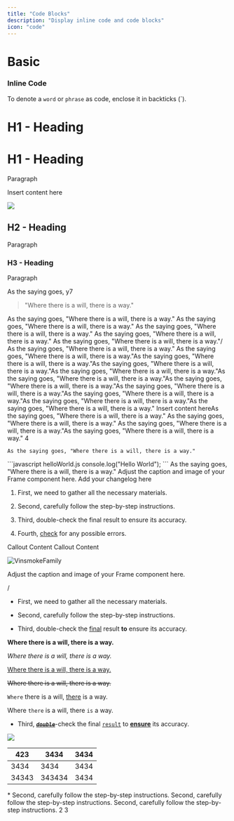 ```yaml
---
title: "Code Blocks"
description: "Display inline code and code blocks"
icon: "code"
---
```


# Basic

### Inline Code

To denote a `word` or `phrase` as code, enclose it in backticks (\`).

# H1 - Heading

# H1 - Heading

Paragraph

<Card title="New Card" icon="bolt" img="https://images.ctfassets.net/co0pvta7hzrh/7mnvCcCYxLl1BKGMVfBNV4/b3c9eb2fda138d3cf329c9929de11635/blog_cover_25.png?fm=webp&q=75&w=810">
  Insert content here
</Card>



![](4bae87a9d0c97ec043efcb8aad6291aa1701963127.JPEG)

## H2 - Heading

Paragraph

### H3 - Heading

Paragraph

As the saying goes, y7

> "Where there is a will, there is a way."

<Info>
  As the saying goes, "Where there is a will, there is a way."
</Info>

<Check>
  As the saying goes, "Where there is a will, there is a way."
</Check>

<Note>
  As the saying goes, "Where there is a will, there is a way."
</Note>

<Accordion title="New Accordion" defaultOpen="false">
  As the saying goes, "Where there is a will, there is a way."
</Accordion>

<AccordionGroup>
  <Accordion title="New Accordion" defaultOpen="false">
    As the saying goes, "Where there is a will, there is a way."/
  </Accordion>

  <Accordion title="New Accordion" defaultOpen="false">
    As the saying goes, "Where there is a will, there is a way."
  </Accordion>
</AccordionGroup>

<Card title="New Card" icon="bolt">
  As the saying goes, "Where there is a will, there is a way."As the saying goes, "Where there is a will, there is a way."As the saying goes, "Where there is a will, there is a way."As the saying goes, "Where there is a will, there is a way."As the saying goes, "Where there is a will, there is a way."As the saying goes, "Where there is a will, there is a way."As the saying goes, "Where there is a will, there is a way."As the saying goes, "Where there is a will, there is a way."As the saying goes, "Where there is a will, there is a way."As the saying goes, "Where there is a will, there is a way."
</Card>

<Card title="New Card" icon="bolt">
  Insert content hereAs the saying goes, "Where there is a will, there is a way."
</Card>

<CardGroup cols="2">
  <Card title="Card" icon="sparkles" img="https://images.ctfassets.net/co0pvta7hzrh/7mnvCcCYxLl1BKGMVfBNV4/b3c9eb2fda138d3cf329c9929de11635/blog_cover_25.png?fm=webp&q=75&w=810">
    As the saying goes, "Where there is a will, there is a way."
  </Card>

  <Card title="Card" icon="sparkles">
    As the saying goes, "Where there is a will, there is a way."As the saying goes, "Where there is a will, there is a way."
  </Card>

  <Card title="Card" icon="sparkles">
    4
  </Card>
</CardGroup>

```
As the saying goes, "Where there is a will, there is a way."
```

<CodeGroup>
  ```javascript helloWorld.js
  console.log("Hello World");
  ```
</CodeGroup>

<Tabs>
  <Tab title="Tab 1">
    As the saying goes, "Where there is a will, there is a way."
  </Tab>

  <Tab title="Tab 2" />
</Tabs>

<Frame as="div">
  Adjust the caption and image of your Frame component here.
</Frame>

<Update label="12/02/2024" description="version 1.0">
  Add your changelog here
</Update>

1. First, we need to gather all the necessary materials.

2. Second, carefully follow the step-by-step instructions.

3. Third, double-check the final result to ensure its accuracy.

4. Fourth, <u>check</u> for any possible errors.

<Note>
  Callout Content
</Note>

<Warning>
  Callout Content
</Warning>

![](sanji2044_vector_arta_chibi_fox_at_the_beach_fox_admiring_the_3881de37-6d0b-4960-bd0c-9a2e35ac09e6_2.png "VinsmokeFamily")

<AccordionGroup>
  <Accordion title="New Accordion" defaultOpen="false" />

  <Accordion title="New Accordion" defaultOpen="false" />
</AccordionGroup>

<Frame as="div">
  Adjust the caption and image of your Frame component here.

  /
</Frame>

* First, we need to gather all the necessary materials.

* Second, carefully follow the step-by-step instructions.

* Third, double-check the [final](https://dashboard.mintlify.com/vinsmokefamily/vinsmokefamily/editor) result **to** ensure its accuracy.

**Where there is a will, there is a way.**

*Where there is a will, there is a way.*

<u>Where there is a will, there is a way.</u>

~~Where there is a will, there is a way.~~

`Where` there is a will, [there](https://dashboard.mintlify.com/vinsmokefamily/vinsmokefamily/editor) is a way.

Where `there` is a will, there `is` a way.

* Third, [***<u>~~`double`~~</u>***](https://dashboard.mintlify.com/vinsmokefamily/vinsmokefamily/editor)-check the final [`result`](https://dashboard.mintlify.com/vinsmokefamily/vinsmokefamily/editor) to [**<u>ensure</u>**](https://dashboard.mintlify.com/vinsmokefamily/vinsmokefamily/editor) its accuracy.

![](VinsmokeFamily.JPG)

| 423   | 3434   | 3434 |
| ----- | ------ | ---- |
| 3434  | 3434   | 3434 |
| 34343 | 343434 | 3434 |

<Steps>
  <Step title="Step 1">
    * Second, carefully follow the step-by-step instructions.
  </Step>

  <Step title="Step 2">
    Second, carefully follow the step-by-step instructions.
  </Step>

  <Step title="Step 3">
    Second, carefully follow the step-by-step instructions.
  </Step>
</Steps>

<CardGroup cols="2">
  <Card title="Card" icon="sparkles">
    2
  </Card>

  <Card title="Card" icon="sparkles">
    3
  </Card>
</CardGroup>